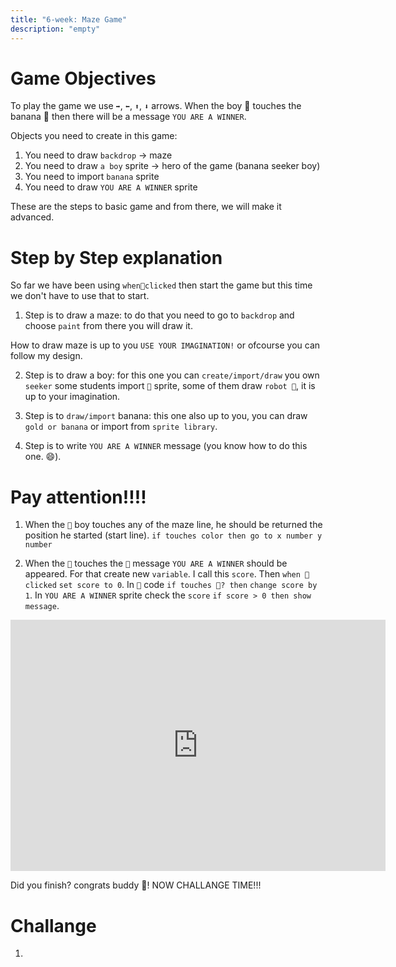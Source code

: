 ```yaml
---
title: "6-week: Maze Game"
description: "empty"
---
```


# Game Objectives

To play the game we use `➡️`, `⬅️`, `⬆️`, `⬇️` arrows. When the boy 👦 touches the banana 🍌 then
there will be a message `YOU ARE A WINNER`.

Objects you need to create in this game:

1. You need to draw `backdrop` -> maze
2. You need to draw `a boy` sprite -> hero of the game (banana seeker boy)
3. You need to import `banana` sprite
4. You need to draw `YOU ARE A WINNER` sprite

These are the steps to basic game and from there, we will make it advanced.

# Step by Step explanation

So far we have been using `when🏴clicked` then start the game but this time we don't have to use that to start.

1. Step is to draw a maze: to do that you need to go to `backdrop` and choose `paint` from there you will draw it.

How to draw maze is up to you `USE YOUR IMAGINATION!` or ofcourse you can follow my design.

2. Step is to draw a boy: for this one you can `create/import/draw` you own `seeker` some students import `🏀` sprite,
   some of them draw `robot 🤖`, it is up to your imagination.

3. Step is to `draw/import` banana: this one also up to you, you can draw `gold or banana` or import from `sprite library`.

4. Step is to write `YOU ARE A WINNER` message (you know how to do this one. 😄).

# Pay attention!!!!

1. When the `👦` boy touches any of the maze line, he should be returned the position he started (start line).
   `if touches color then go to x number y number`

2. When the `👦` touches the `🍌` message `YOU ARE A WINNER` should be appeared.
   For that create new `variable`. I call this `score`. Then `when 🏴clicked` `set score to 0`. In `👦` code `if touches 🍌? then`
   `change score by 1`. In `YOU ARE A WINNER` sprite check the `score` `if score > 0 then show message`.

<iframe
  src="https://scratch.mit.edu/projects/397209822/embed"
  allowtransparency="true"
  width="600"
  height="402"
  frameborder="0"
  scrolling="no"
  allowfullscreen
></iframe>

Did you finish? congrats buddy 🎊! NOW CHALLANGE TIME!!!

# Challange

1.
